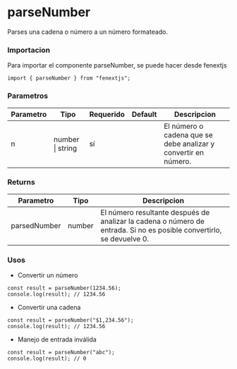 # parseNumber

Parses una cadena o número a un número formateado.

### Importacion

Para importar el componente parseNumber, se puede hacer desde fenextjs

```tsx copy
import { parseNumber } from "fenextjs";
```

### Parametros

| Parametro | Tipo             | Requerido | Default | Descripcion                                                    |
| --------- | ---------------- | --------- | ------- | -------------------------------------------------------------- |
| n         | number \| string | sí        |         | El número o cadena que se debe analizar y convertir en número. |

### Returns

| Parametro    | Tipo   | Descripcion                                                                                                          |
| ------------ | ------ | -------------------------------------------------------------------------------------------------------------------- |
| parsedNumber | number | El número resultante después de analizar la cadena o número de entrada. Si no es posible convertirlo, se devuelve 0. |

### Usos

- Convertir un número

```tsx copy
const result = parseNumber(1234.56);
console.log(result); // 1234.56
```

- Convertir una cadena

```tsx copy
const result = parseNumber("$1,234.56");
console.log(result); // 1234.56
```

- Manejo de entrada inválida

```tsx copy
const result = parseNumber("abc");
console.log(result); // 0
```
